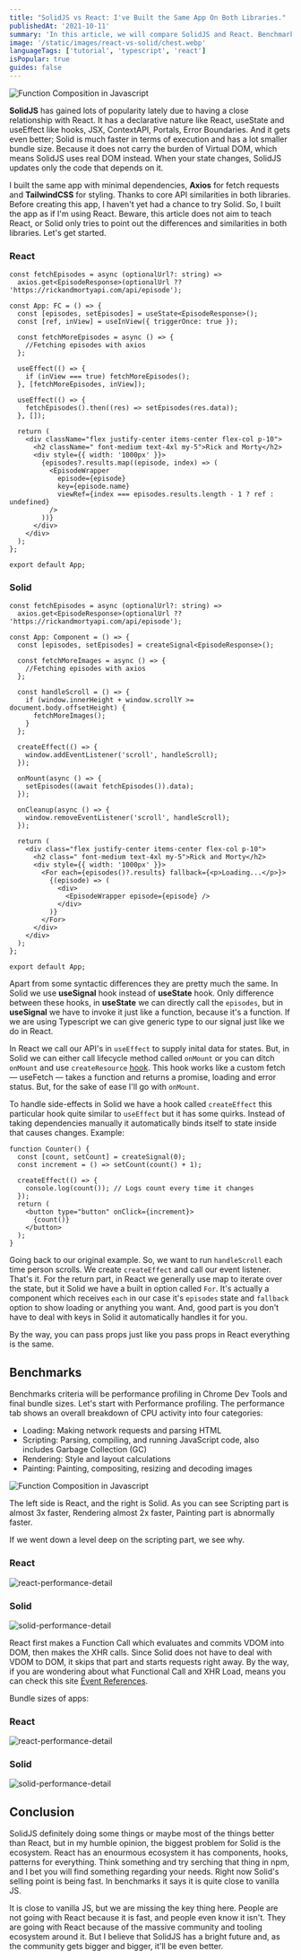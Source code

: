 ```yaml
---
title: "SolidJS vs React: I've Built the Same App On Both Libraries."
publishedAt: '2021-10-11'
summary: 'In this article, we will compare SolidJS and React. Benchmark some metrics and assess the pros and cons of both libraries.'
image: '/static/images/react-vs-solid/chest.webp'
languageTags: ['tutorial', 'typescript', 'react']
isPopular: true
guides: false
---
```


![Function Composition in Javascript](/static/images/react-vs-solid/chest.webp)

**SolidJS** has gained lots of popularity lately due to having a close relationship with React.
It has a declarative nature like React, useState and useEffect like hooks, JSX, ContextAPI, Portals, Error Boundaries.
And it gets even better; Solid is much faster in terms of execution and has a lot smaller bundle size.
Because it does not carry the burden of Virtual DOM, which means SolidJS uses real DOM instead.
When your state changes, SolidJS updates only the code that depends on it.

I built the same app with minimal dependencies, **Axios** for fetch requests and **TailwindCSS** for styling. Thanks to core API similarities in both libraries.
Before creating this app, I haven't yet had a chance to try Solid. So, I built the app as if I'm using React. Beware, this article does not aim to teach React, or Solid only tries to point out the differences and similarities in both libraries. Let's get started.

### React

```tsx
const fetchEpisodes = async (optionalUrl?: string) =>
  axios.get<EpisodeResponse>(optionalUrl ?? 'https://rickandmortyapi.com/api/episode');

const App: FC = () => {
  const [episodes, setEpisodes] = useState<EpisodeResponse>();
  const [ref, inView] = useInView({ triggerOnce: true });

  const fetchMoreEpisodes = async () => {
    //Fetching episodes with axios
  };

  useEffect(() => {
    if (inView === true) fetchMoreEpisodes();
  }, [fetchMoreEpisodes, inView]);

  useEffect(() => {
    fetchEpisodes().then((res) => setEpisodes(res.data));
  }, []);

  return (
    <div className="flex justify-center items-center flex-col p-10">
      <h2 className=" font-medium text-4xl my-5">Rick and Morty</h2>
      <div style={{ width: '1000px' }}>
        {episodes?.results.map((episode, index) => (
          <EpisodeWrapper
            episode={episode}
            key={episode.name}
            viewRef={index === episodes.results.length - 1 ? ref : undefined}
          />
        ))}
      </div>
    </div>
  );
};

export default App;
```

### Solid

```tsx
const fetchEpisodes = async (optionalUrl?: string) =>
  axios.get<EpisodeResponse>(optionalUrl ?? 'https://rickandmortyapi.com/api/episode');

const App: Component = () => {
  const [episodes, setEpisodes] = createSignal<EpisodeResponse>();

  const fetchMoreImages = async () => {
    //Fetching episodes with axios
  };

  const handleScroll = () => {
    if (window.innerHeight + window.scrollY >= document.body.offsetHeight) {
      fetchMoreImages();
    }
  };

  createEffect(() => {
    window.addEventListener('scroll', handleScroll);
  });

  onMount(async () => {
    setEpisodes((await fetchEpisodes()).data);
  });

  onCleanup(async () => {
    window.removeEventListener('scroll', handleScroll);
  });

  return (
    <div class="flex justify-center items-center flex-col p-10">
      <h2 class=" font-medium text-4xl my-5">Rick and Morty</h2>
      <div style={{ width: '1000px' }}>
        <For each={episodes()?.results} fallback={<p>Loading...</p>}>
          {(episode) => (
            <div>
              <EpisodeWrapper episode={episode} />
            </div>
          )}
        </For>
      </div>
    </div>
  );
};

export default App;
```

Apart from some syntactic differences they are pretty much the same. In Solid we use **useSignal** hook instead of **useState** hook. Only difference between these hooks,
in **useState** we can directly call the `episodes`, but in **useSignal** we have to invoke it just like a function, because it's a function. If we are using Typescript
we can give generic type to our signal just like we do in React.

In React we call our API's in `useEffect` to supply inital data for states. But, in Solid we can either call lifecycle method called `onMount` or you can ditch
`onMount` and use `createResource` [hook](https://www.solidjs.com/examples/asyncresource). This hook works like a custom fetch — useFetch — takes a function and returns a promise, loading and error status. But, for the sake of ease
I'll go with `onMount`.

To handle side-effects in Solid we have a hook called `createEffect` this particular hook quite similar to `useEffect` but it has some quirks. Instead of taking dependencies manually
it automatically binds itself to state inside that causes changes. Example:

```tsx
function Counter() {
  const [count, setCount] = createSignal(0);
  const increment = () => setCount(count() + 1);

  createEffect(() => {
    console.log(count()); // Logs count every time it changes
  });
  return (
    <button type="button" onClick={increment}>
      {count()}
    </button>
  );
}
```

Going back to our original example. So, we want to run `handleScroll` each time person scrolls. We create `createEffect` and call our event listener. That's it.
For the return part, in React we generally use map to iterate over the state, but it Solid we have a built in option called `For`. It's actually a component which
receives `each` in our case it's `episodes` state and `fallback` option to show loading or anything you want. And, good part is you don't have to deal with keys
in Solid it automatically handles it for you.

By the way, you can pass props just like you pass props in React everything is the same.

## Benchmarks

Benchmarks criteria will be performance profiling in Chrome Dev Tools and final bundle sizes. Let's start with Performance profiling.
The performance tab shows an overall breakdown of CPU activity into four categories:

- Loading: Making network requests and parsing HTML
- Scripting: Parsing, compiling, and running JavaScript code, also includes Garbage Collection (GC)
- Rendering: Style and layout calculations
- Painting: Painting, compositing, resizing and decoding images

![Function Composition in Javascript](/static/images/react-vs-solid/compare-two-performance.webp)

The left side is React, and the right is Solid. As you can see Scripting part is almost 3x faster, Rendering almost 2x faster, Painting part is abnormally faster.

If we went down a level deep on the scripting part, we see why.

### React

![react-performance-detail](/static/images/react-vs-solid/react-performance-detail.webp)

### Solid

![solid-performance-detail](/static/images/react-vs-solid/solid-performance-details.webp)

React first makes a Function Call which evaluates and commits VDOM into DOM, then makes the XHR calls. Since Solid does not have to deal with VDOM to DOM, it skips that part and starts requests right away.
By the way, if you are wondering about what Functional Call and XHR Load, means you can check this site [Event References](https://developer.chrome.com/docs/devtools/evaluate-performance/performance-reference/).

Bundle sizes of apps:

### React

![react-performance-detail](/static/images/react-vs-solid/react-bundle.webp)

### Solid

![solid-performance-detail](/static/images/react-vs-solid/bundle-solid.webp)

## Conclusion

SolidJS definitely doing some things or maybe most of the things better than React, but in my humble opinion, the biggest problem for Solid is the ecosystem. React has an enourmous ecosystem it has components, hooks, patterns for everything.
Think something and try serching that thing in npm, and I bet you will find something regarding your needs. Right now Solid's selling point is being fast. In benchmarks it says
it is quite close to vanilla JS.

It is close to vanilla JS, but we are missing the key thing here. People are not going with React because it is fast, and people even know it isn't.
They are going with React because of the massive community and tooling ecosystem around it.
But I believe that SolidJS has a bright future and, as the community gets bigger and bigger, it'll be even better.
